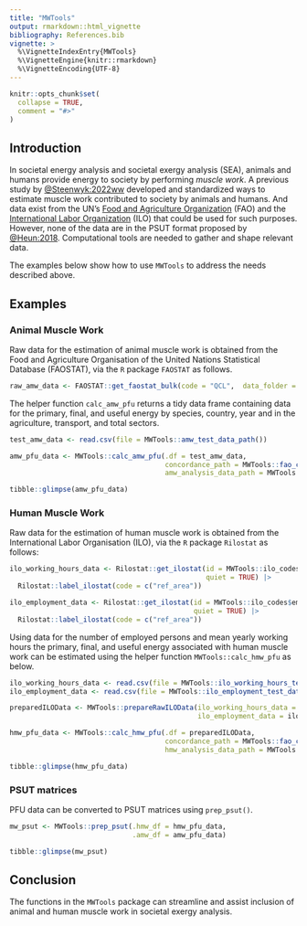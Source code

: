 ```yaml
---
title: "MWTools"
output: rmarkdown::html_vignette
bibliography: References.bib
vignette: >
  %\VignetteIndexEntry{MWTools}
  %\VignetteEngine{knitr::rmarkdown}
  %\VignetteEncoding{UTF-8}
---
```


```r
knitr::opts_chunk$set(
  collapse = TRUE,
  comment = "#>"
)
```


## Introduction

In societal energy analysis and societal exergy analysis (SEA), 
animals and humans provide energy to society by performing _muscle work_.
A previous study by [@Steenwyk:2022ww](https://doi.org/10.1007/s41247-022-00096-z)
developed and standardized ways to estimate
muscle work contributed to society by animals and humans.
And data exist from the UN's
[Food and Agriculture Organization](https://www.fao.org/home/en) (FAO) and
the [International Labor Organization](https://www.ilo.org) (ILO)
that could be used for such purposes.
However, none of the data are in the PSUT format
proposed by 
[@Heun:2018](https://doi.org/10.1016/j.apenergy.2018.05.109).
Computational tools are needed to gather and shape relevant data.

The examples below show how to use `MWTools` to address
the needs described above.

## Examples

### Animal Muscle Work

Raw data for the estimation of animal muscle work is obtained from the Food and 
Agriculture Organisation of the United Nations Statistical Database (FAOSTAT), 
via the `R` package `FAOSTAT` as follows.

```r
raw_amw_data <- FAOSTAT::get_faostat_bulk(code = "QCL",  data_folder = tempdir())
```

The helper function `calc_amw_pfu` returns a tidy data frame containing data for
the primary, final, and useful energy by species, country, year and in
the agriculture, transport, and total sectors.

```r
test_amw_data <- read.csv(file = MWTools::amw_test_data_path())

amw_pfu_data <- MWTools::calc_amw_pfu(.df = test_amw_data,
                                      concordance_path = MWTools::fao_concordance_path(),
                                      amw_analysis_data_path = MWTools::amw_analysis_data_path())
```

```r
tibble::glimpse(amw_pfu_data)
```

### Human Muscle Work

Raw data for the estimation of human muscle work is obtained from the 
International Labor Organisation (ILO), via the `R` package `Rilostat` as 
follows: 

```r
ilo_working_hours_data <- Rilostat::get_ilostat(id = MWTools::ilo_codes$working_hours_code,
                                                quiet = TRUE) |>
  Rilostat::label_ilostat(code = c("ref_area"))

ilo_employment_data <- Rilostat::get_ilostat(id = MWTools::ilo_codes$employment_code,
                                             quiet = TRUE) |>
  Rilostat::label_ilostat(code = c("ref_area"))
```

Using data for the number of employed persons and mean yearly working hours the 
primary, final, and useful energy associated with human muscle work can be 
estimated using the helper function `MWTools::calc_hmw_pfu` as below.

``` r
ilo_working_hours_data <- read.csv(file = MWTools::ilo_working_hours_test_data_path())
ilo_employment_data <- read.csv(file = MWTools::ilo_employment_test_data_path())

preparedILOData <- MWTools::prepareRawILOData(ilo_working_hours_data = ilo_working_hours_data,
                                              ilo_employment_data = ilo_employment_data)

hmw_pfu_data <- MWTools::calc_hmw_pfu(.df = preparedILOData,
                                      concordance_path = MWTools::fao_concordance_path(),
                                      hmw_analysis_data_path = MWTools::hmw_analysis_data_path())
```

```r
tibble::glimpse(hmw_pfu_data)
```

### PSUT matrices

PFU data can be converted to PSUT matrices using `prep_psut()`.

```r
mw_psut <- MWTools::prep_psut(.hmw_df = hmw_pfu_data,
                              .amw_df = amw_pfu_data)
```

```r
tibble::glimpse(mw_psut)
```

## Conclusion

The functions in the `MWTools` package can streamline and assist inclusion 
of animal and human muscle work in societal exergy analysis.
